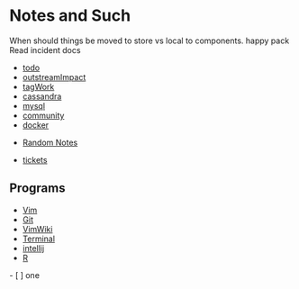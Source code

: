 = Notes and Such =

When should things be moved to store vs local to components.
happy pack
Read incident docs


* [[todo]]
* [[outstreamImpact]]
* [[tagWork]]
* [[cassandra]]
* [[mysql]]
* [[community]]
* [[docker]]

* [[Random Notes]]  
  
* [[tickets]]



== Programs ==
* [[Vim]]
* [[Git]]
* [[VimWiki]]
* [[Terminal]]
* [[intellij]]
* [[R]]


- [ ] one

